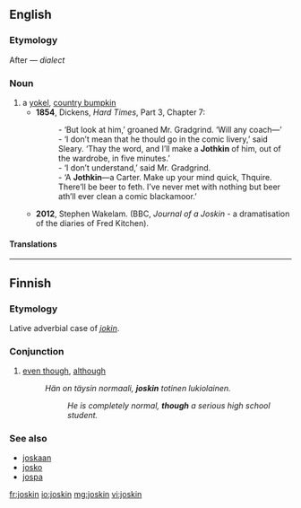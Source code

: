==English==

===Etymology===
After {{term|bumpkin||yokel|lang=en}} &mdash; ''dialect'' {{term|joss||bump|lang=en}}

===Noun===
{{en-noun}}

# a [[yokel]], [[country bumpkin]]
#*'''1854''', Dickens, ''Hard Times'', Part 3, Chapter 7:
#*:- ‘But look at him,’ groaned Mr. Gradgrind.  ‘Will any coach—’
#*:- ‘I don’t mean that he thould go in the comic livery,’ said Sleary.  ‘Thay the word, and I’ll make a '''Jothkin''' of him, out of the wardrobe, in five minutes.’
#*:- ‘I don’t understand,’ said Mr. Gradgrind.
#*:- ‘A '''Jothkin'''—a Carter.  Make up your mind quick, Thquire.  There’ll be beer to feth.  I’ve never met with nothing but beer ath’ll ever clean a comic blackamoor.’
#* '''2012''', Stephen Wakelam. (BBC, ''Journal of a Joskin'' - a dramatisation of the diaries of Fred Kitchen).

====Translations====
{{trans-see|yokel|country bumpkin}}

----

==Finnish==

===Etymology===
Lative adverbial case of ''[[jokin]]''.

===Conjunction===
{{fi-con}}

# [[even though]], [[although]]
#: ''Hän on täysin normaali, '''joskin''' totinen lukiolainen.''
#:: ''He is completely normal, '''though''' a serious high school student.''

===See also===
* [[joskaan]]
* [[josko]]
* [[jospa]]

[[fr:joskin]]
[[io:joskin]]
[[mg:joskin]]
[[vi:joskin]]